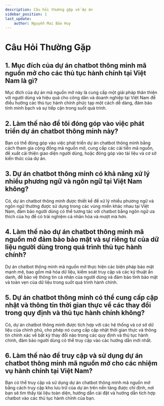 ```yaml
---
description: Câu hỏi thường gặp về dự án
sidebar_position: 1
last_update:
    author: Nguyễn Mai Bảo Huy
---
```


# Câu Hỏi Thường Gặp

<p align="justify">

## 1. Mục đích của dự án chatbot thông minh mã nguồn mở cho các thủ tục hành chính tại Việt Nam là gì?

Mục đích của dự án mã nguồn mở này là cung cấp một giải pháp thân thiện với người dùng và hiệu quả cho công dân và doanh nghiệp tại Việt Nam để điều hướng các thủ tục hành chính phức tạp một cách dễ dàng, đảm bảo tính minh bạch và sự tiếp cận trong suốt quá trình.

## 2. Làm thế nào để tôi đóng góp vào việc phát triển dự án chatbot thông minh này?

Bạn có thể đóng góp vào việc phát triển dự án chatbot thông minh bằng cách tham gia cộng đồng mã nguồn mở, cung cấp các cải tiến mã nguồn, đề xuất cải thiện giao diện người dùng, hoặc đóng góp vào tài liệu và cơ sở kiến thức của dự án.

## 3. Dự án chatbot thông minh có khả năng xử lý nhiều phương ngữ và ngôn ngữ tại Việt Nam không?

Có, dự án chatbot thông minh được thiết kế để xử lý nhiều phương ngữ và ngôn ngữ thường được sử dụng trong các vùng miền khác nhau tại Việt Nam, đảm bảo người dùng có thể tương tác với chatbot bằng ngôn ngữ ưa thích của họ để có trải nghiệm cá nhân hóa và mượt mà hơn.

## 4. Làm thế nào dự án chatbot thông minh mã nguồn mở đảm bảo bảo mật và sự riêng tư của dữ liệu người dùng trong quá trình thủ tục hành chính?

Dự án chatbot thông minh mã nguồn mở thực hiện các biện pháp bảo mật mạnh mẽ, bao gồm mã hóa dữ liệu, kiểm soát truy cập và các kỹ thuật ẩn danh, để bảo vệ thông tin cá nhân của người dùng và đảm bảo tính bảo mật và toàn vẹn của dữ liệu trong suốt quá trình hành chính.

## 5. Dự án chatbot thông minh có thể cung cấp cập nhật và thông tin thời gian thực về các thay đổi trong quy định và thủ tục hành chính không?

Có, dự án chatbot thông minh được tích hợp với các hệ thống và cơ sở dữ liệu của chính phủ, cho phép nó cung cấp cập nhật thời gian thực và thông tin chính xác về bất kỳ thay đổi nào trong các quy định và thủ tục hành chính, đảm bảo người dùng có thể truy cập vào các hướng dẫn mới nhất.

## 6. Làm thế nào để truy cập và sử dụng dự án chatbot thông minh mã nguồn mở cho các nhiệm vụ hành chính tại Việt Nam?

Bạn có thể truy cập và sử dụng dự án chatbot thông minh mã nguồn mở bằng cách truy cập kho lưu trữ của dự án trên nền tảng được chỉ định, nơi bạn sẽ tìm thấy tài liệu toàn diện, hướng dẫn cài đặt và hướng dẫn tích hợp chatbot vào các thủ tục hành chính của bạn.

</p>
